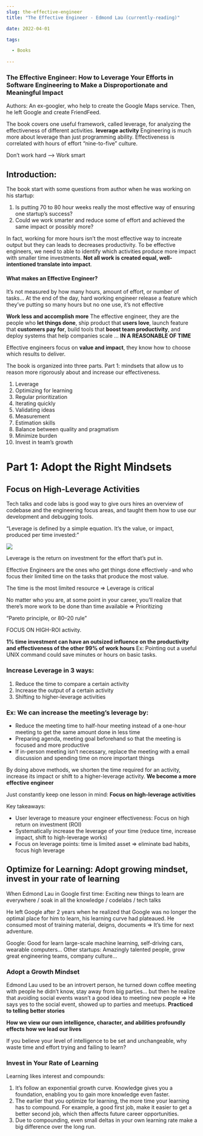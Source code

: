 ```yaml
--- 
slug: the-effective-engineer
title: "The Effective Engineer - Edmond Lau (currently-reading)"

date: 2022-04-01

tags: 

  - Books
  
--- 
```



### The Effective Engineer: How to Leverage Your Efforts in Software Engineering to Make a Disproportionate and Meaningful Impact


Authors: An ex-googler, who help to create the Google Maps service. Then, he left Google and create FriendFeed.

The book covers one useful framework, called leverage, for analyzing the effectiveness of different activities. 
**leverage activity**
Engineering is much more about leverage than just programming ability.
Effectiveness is correlated with hours of effort “nine-to-five” culture.

Don’t work hard —> Work smart

## Introduction:
The book start with some questions from author when he was working on his startup: 
1. Is putting 70 to 80 hour weeks really the most effective way of ensuring one startup’s success?
2. Could we work smarter and reduce some of effort and achieved the same impact or possibly more?

In fact, working for more hours isn’t the most effective way to increate output but they can leads to decreases productivity. To be effective engineers, we need to able to identify which activities produce more impact with smaller time investments. **Not all work is created equal, well-intentioned translate into impact**.

#### What makes an Effective Engineer?
It’s not measured by how many hours, amount of effort, or number of  tasks… At the end of the day, hard working engineer release a feature which they’ve putting so many hours but no one use, it’s not effective

**Work less and accomplish more**
The effective engineer, they are the people who **let things done**, ship product that **users love**, launch feature that **customers pay for**, build tools that **boost team productivity**, and deploy systems that help companies scale … **IN A REASONABLE OF TIME**

Effective engineers focus on **value and impact**, they know how to choose which results to deliver.


The book is organized into three parts. 
Part 1: mindsets that allow us to reason more rigorously about and increase our effectiveness. 
1. Leverage 
2. Optimizing for learning 
3. Regular prioritization 
4. Iterating quickly
5. Validating ideas
6. Measurement 
7. Estimation skills 
8. Balance between quality and pragmatism
9. Minimize burden
10. Invest in team’s growth 




# Part 1: Adopt the Right Mindsets
## Focus on High-Leverage Activities
Tech talks and code labs is good way to give ours hires an overview of codebase and the engineering focus areas, and taught them how to use our development and debugging tools. 

“Leverage is defined by a simple equation. It’s the value, or impact, produced per time invested:”

![](D159543C-39E3-4549-AF78-81FA0F3DB948.png)


Leverage is the return on investment  for the effort that’s put in. 

Effective Engineers are the ones who get things done effectively -and who focus their limited time on the tasks that produce the most value. 

The time is the most limited resource => Leverage is critical


No matter who you are, at some point in your career, you’ll realize that there’s more work to be done than time available => Prioritizing

“Pareto principle, or 80–20 rule”


FOCUS ON HIGH-ROI activity.



**1% time investment can have an outsized influence on the productivity and effectiveness of the other 99% of work hours**
Ex: Pointing out a useful UNIX command could save minutes or hours on basic tasks.


### Increase Leverage in 3 ways:
1. Reduce the time to compare a certain activity
2. Increase the output of a certain activity
3. Shifting to higher-leverage activities 

### Ex: We can increase the meeting’s leverage by:
* Reduce the meeting time to half-hour meeting instead of a one-hour meeting to get the same amount done in less time
* Preparing agenda, meeting goal beforehand so that the meeting is focused and more productive
* If in-person meeting isn’t necessary, replace the meeting with a email discussion and spending time on more important things

By doing above methods, we shorten the time required for an activity, increase its impact or shift to a higher-leverage activity. **We become a more effective engineer**


Just constantly keep one lesson in mind: **Focus on high-leverage activities**

Key takeaways:
* User leverage to measure your engineer effectiveness: Focus on high return on investment (ROI)
* Systematically increase the leverage of your time  (reduce time, increase impact, shift to high-leverage works)
* Focus on leverage points: time is limited asset => eliminate bad habits, focus high leverage


## Optimize for Learning: Adopt growing mindset, invest in your rate of learning

When Edmond Lau in Google first time: Exciting new things to learn are everywhere / soak in all the knowledge / codelabs / tech talks

He left Google after 2 years when he realized that Google was no longer the optimal place for him to learn, his learning curve had plateaued. He consumed most of training material, deigns, documents => It’s time for next adventure.

Google: Good for learn large-scale machine learning, self-driving cars, wearable computers…
Other startups: Amazingly talented people, grow great engineering teams, company culture…

### Adopt a Growth Mindset

Edmond Lau used to be an introvert person, he turned down coffee meeting with people he didn’t know, stay away from big parties… but then he realize that avoiding social events wasn’t a good idea to meeting new people => He says yes to the social event, showed up to parties and meetups.  **Practiced to telling better stories**

**How we view our own intelligence, character, and abilities profoundly effects how we lead our lives**

If you believe your level of intelligence to be set and unchangeable, why waste time and effort trying and failing to learn?

### Invest in Your Rate of Learning

Learning likes interest and compounds:
1. It’s follow an exponential growth curve. Knowledge gives you a foundation, enabling you to gain more knowledge even faster.
2. The earlier that you optimize for learning, the more time your learning has to compound. For example, a good first job, make it easier to get a better second job, which then affects future career opportunities.
3. Due to compounding, even small deltas in your own learning rate make a big difference over the long run.












 








 
